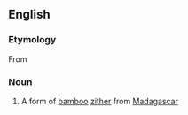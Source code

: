 {{also|Valiha}}

==English==

===Etymology===
From {{bor|en|mg|valiha}}

===Noun===
{{wikipedia}}
{{en-noun}}

# {{lb|en|musical instruments}} A form of [[bamboo]] [[zither]] from [[Madagascar]]